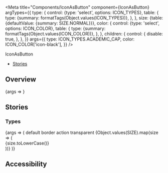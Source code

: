 
<Meta
  title="Components/IconAsButton"
  component={IconAsButton}
  argTypes={{
    type: {
      control: {type: 'select', options: ICON_TYPES},
      table: {
        type: {summary: formatTags(Object.values(ICON_TYPES))},
      },
    },
    size: {table: {defaultValue: {summary: SIZE.NORMAL}}},
    color: {
      control: {type: 'select', options: ICON_COLOR},
      table: {
        type: {summary: formatTags(Object.values(ICON_COLOR))},
      },
    },
    children: {
      control: {
        disable: true,
      },
    },
  }}
  args={{
    type: ICON_TYPES.ACADEMIC_CAP,
    color: ICON_COLOR['icon-black'],
  }}
/>

<PageHeader>IconAsButton</PageHeader>

- [Stories](#stories)

## Overview

<Canvas>
  <Story name="Default">{args => <IconAsButton {...args} />}</Story>
</Canvas>

<ArgsTable story="Default" />

## Stories

### Types

<Canvas>
  <Story name="Types">
    {args => (
      <StoryVariantTable className="sg-button-stories-table">
        <thead>
          <tr>
            <th />
            <th>
              <Headline
                extraBold
                transform="uppercase"
                type="span"
                color="text-gray-40"
                size="medium"
              >
                default
              </Headline>
            </th>
            <th>
              <Headline
                extraBold
                transform="uppercase"
                type="span"
                color="text-gray-40"
                size="medium"
              >
                border
              </Headline>
            </th>
            <th>
              <Headline
                extraBold
                transform="uppercase"
                type="span"
                color="text-gray-40"
                size="medium"
              >
                action
              </Headline>
            </th>
            <th>
              <Headline
                extraBold
                transform="uppercase"
                type="span"
                color="text-gray-40"
                size="medium"
              >
                transparent
              </Headline>
            </th>
          </tr>
        </thead>
        <tbody>
          {Object.values(SIZE).map(size => (
            <tr key={size}>
              <td>
                <div
                  style={{
                    height: 40,
                    display: 'flex',
                    alignItems: 'center',
                  }}
                >
                  <Headline
                    extraBold
                    transform="uppercase"
                    type="span"
                    color="text-gray-40"
                    size="medium"
                  >
                    {size.toLowerCase()}
                  </Headline>
                </div>
              </td>
              <td>
                <div>
                  <IconAsButton {...args} size={size} />
                </div>
              </td>
              <td>
                <IconAsButton {...args} size={size} border />
              </td>
              <td>
                <IconAsButton {...args} size={size} action />
              </td>
              <td>
                <IconAsButton {...args} size={size} transparent />
              </td>
            </tr>
          ))}
        </tbody>
      </StoryVariantTable>
    )}
  </Story>
</Canvas>

## Accessibility

<IconAsButtonA11y />
